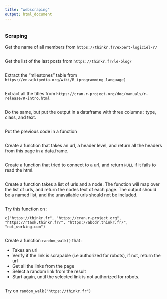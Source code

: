 ```yaml
---
title: "webscraping"
output: html_document
---
```


```r





```

### Scraping

Get the name of all members from `https://thinkr.fr/expert-logiciel-r/`

```r




```

Get the list of the last posts from `https://thinkr.fr/le-blog/`

```r





```


Extract the "milestones" table from `https://en.wikipedia.org/wiki/R_(programming_language)`

```r





```

Extract all the titles from `https://cran.r-project.org/doc/manuals/r-release/R-intro.html`

```r




```

Do the same, but put the output in a dataframe with three columns : type, class, and text.

```r











```

Put the previous code in a function

```r












```

Create a function that takes an url, a header level, and return all the headers from this page in a data.frame. 

```r












```

Create a function that tried to connect to a url, and return `NULL` if it fails to read the html. 

```r

```

Create a function takes a list of urls and a node. The function will map over the list of urls, and return the nodes text of each page. The output should be a named list, and the unavailable urls should not be included. 

```r







```

Try this function on : 

`c("https://thinkr.fr", "https://cran.r-project.org", "https://rtask.thinkr.fr/", "https://abcdr.thinkr.fr/", "not_working.com")`

```r

```

Create a function `random_walk()` that : 

+ Takes an url
+ Verify if the link is scrapable (i.e authorized for robots), if not, return the url
+ Get all the links from the page
+ Select a random link from the result
+ Start again, until the selected link is not authorized for robots.

```r













```

Try on `random_walk("https://thinkr.fr")`
